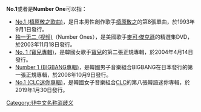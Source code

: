 '''No.1'''或者是'''Number One'''可以指：

* [[No.1_(槙原敬之歌曲)|No.1 (槙原敬之歌曲)]]，是日本男性創作歌手[[槙原敬之|槙原敬之]]的第8張單曲，於1993年9月1日發行。
* [[独一无二_(视频)|独一无二 (视频)]]（Number Ones），是美國歌手[[麥可·傑克遜|麥可·傑克遜]]的精選集DVD，於2003年11月18日發行。
* [[No._1_(寶兒專輯)|No. 1 (寶兒專輯)]]，是韓國女歌手[[寶兒|寶兒]]的第二張正規專輯，於2004年4月14日發行。
* [[Number_1_(BIGBANG專輯)|Number 1 (BIGBANG專輯)]]，是韓國男子音樂組合BIGBANG在日本發行的第一張正規專輯，於2008年10月9日發行。
* [[No.1_(CLC迷你專輯)|No.1 (CLC迷你專輯)]]，是韓國女子音樂組合[[CLC|CLC]]的第八張韓語迷你專輯，於2019年1月30日發行。
{{消歧义}}
[[Category:非中文名称消歧义|Category:非中文名称消歧义]]